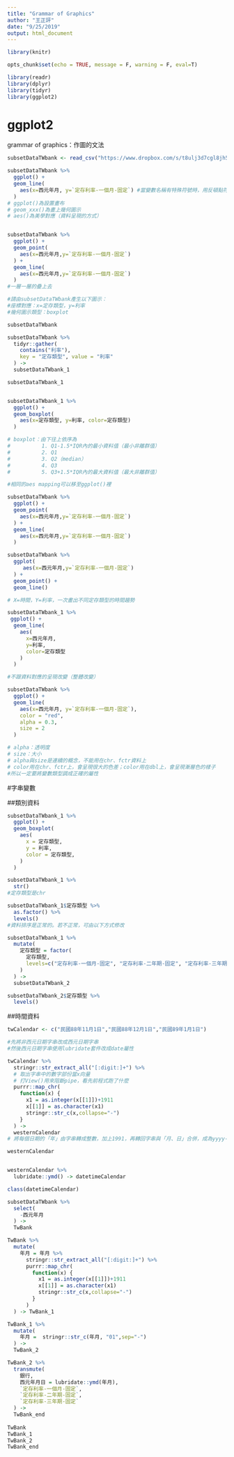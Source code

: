 ```yaml
---
title: "Grammar of Graphics"
author: "王正評"
date: "9/25/2019"
output: html_document
---
```


```r

library(knitr)

opts_chunk$set(echo = TRUE, message = F, warning = F, eval=T)

```

```r

library(readr)
library(dplyr)
library(tidyr)
library(ggplot2)

```



# ggplot2

grammar of graphics：作圖的文法

```r

subsetDataTWbank <- read_csv("https://www.dropbox.com/s/t8ulj3d7cgl8jh5/subsetDataTWbank.csv?dl=1")

```

```r

subsetDataTWbank %>%
  ggplot() +
  geom_line(
    aes(x=西元年月, y=`定存利率-一個月-固定`) #當變數名稱有特殊符號時，用反頓點符號``將變數名稱圈住
  )
# ggplot()為設置畫布
# geom_xxx()為畫上幾何圖示
# aes()為美學對應（資料呈現的方式）


subsetDataTWbank %>%
  ggplot() + 
  geom_point(
    aes(x=西元年月,y=`定存利率-一個月-固定`)
  ) + 
  geom_line(
    aes(x=西元年月,y=`定存利率-一個月-固定`)
  )
#一層一層的疊上去

```

```r

#請由subsetDataTWbank產生以下圖示：
#座標對應：x=定存類型，y=利率
#幾何圖示類型：boxplot

subsetDataTWbank

subsetDataTWbank %>%
  tidyr::gather(
    contains("利率"), 
    key = "定存類型", value = "利率"
  ) ->
  subsetDataTWbank_1

subsetDataTWbank_1


subsetDataTWbank_1 %>%
  ggplot() + 
  geom_boxplot(
    aes(x=定存類型, y=利率, color=定存類型)
  )

# boxplot：由下往上依序為
#          1. Q1-1.5*IQR內的最小資料值（最小非離群值）
#          2. Q1
#          3. Q2（median）
#          4. Q3
#          5. Q3+1.5*IQR內的最大資料值（最大非離群值）

```

```r

#相同的aes mapping可以移至ggplot()裡

subsetDataTWbank %>%
  ggplot() + 
  geom_point(
    aes(x=西元年月,y=`定存利率-一個月-固定`)
  ) + 
  geom_line(
    aes(x=西元年月,y=`定存利率-一個月-固定`)
  )

subsetDataTWbank %>%
  ggplot(
     aes(x=西元年月,y=`定存利率-一個月-固定`)
  ) + 
  geom_point() + 
  geom_line()

```

```r

# X=時間，Y=利率，一次畫出不同定存類型的時間趨勢

subsetDataTWbank_1 %>%
 ggplot() + 
  geom_line(
    aes(
      x=西元年月, 
      y=利率, 
      color=定存類型
    )
  )

```

```r

#不跟資料對應的呈現改變（整體改變）

subsetDataTWbank %>%
  ggplot() + 
  geom_line(
    aes(x=西元年月, y=`定存利率-一個月-固定`), 
    color = "red", 
    alpha = 0.3, 
    size = 2
  )

# alpha：透明度
# size：大小
# alpha與size是連續的概念，不能用在chr、fctr資料上
# color用在chr、fctr上，會呈現很大的色差；color用在dbl上，會呈現漸層色的樣子
#所以一定要將變數類型調成正確的屬性

```



#字串變數


##類別資料

```r

subsetDataTWbank_1 %>%
  ggplot() + 
  geom_boxplot(
    aes(
      x = 定存類型, 
      y = 利率, 
      color = 定存類型, 
    )
  )

subsetDataTWbank_1 %>%
  str()
#定存類型是chr

subsetDataTWbank_1$定存類型 %>% 
  as.factor() %>% 
  levels()
#資料排序是正常的。若不正常，可由以下方式修改

subsetDataTWbank_1 %>%
  mutate(
    定存類型 = factor(
      定存類型, 
      levels=c("定存利率-一個月-固定", "定存利率-二年期-固定", "定存利率-三年期-固定")
    ) 
  ) -> 
  subsetDataTWbank_2

subsetDataTWbank_2$定存類型 %>%
  levels()

```


##時間資料

```r

twCalendar <- c("民國88年11月1日","民國88年12月1日","民國89年1月1日")

```

```r

#先將非西元日期字串改成西元日期字串
#然後西元日期字串使用lubridate套件改成date屬性

twCalendar %>%
  stringr::str_extract_all("[:digit:]+") %>% 
  # 取出字串中的數字部份當x向量
  # 打View()用來阻斷pipe，看先前程式跑了什麼
  purrr::map_chr(
    function(x) {
      x1 = as.integer(x[[1]])+1911
      x[[1]] = as.character(x1)
      stringr::str_c(x,collapse="-")
    }
  ) -> 
  westernCalendar
# 將每個日期的「年」由字串轉成整數，加上1991，再轉回字串與「月、日」合併，成為yyyy-mm-dd的格式

westernCalendar


westernCalendar %>%
  lubridate::ymd() -> datetimeCalendar

class(datetimeCalendar)

```

```r

subsetDataTWbank %>%
  select(
    -西元年月
  ) ->
  TwBank

```

```r

TwBank %>% 
  mutate(
    年月 = 年月 %>% 
      stringr::str_extract_all("[:digit:]+") %>% 
      purrr::map_chr(
        function(x) {
          x1 = as.integer(x[[1]])+1911
          x[[1]] = as.character(x1)
          stringr::str_c(x,collapse="-")
        }
      )
  ) -> TwBank_1

TwBank_1 %>%
  mutate(
    年月 =  stringr::str_c(年月, "01",sep="-")
  ) ->
  TwBank_2

TwBank_2 %>% 
  transmute(
    銀行, 
    西元年月日 = lubridate::ymd(年月), 
    `定存利率-一個月-固定`, 
    `定存利率-二年期-固定`, 
    `定存利率-三年期-固定`
  ) ->
  TwBank_end
  
TwBank
TwBank_1
TwBank_2
TwBank_end

```






